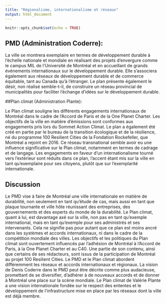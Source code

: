 ```yaml
---
title: "Régionalisme, internationalisme et réseaux"
output: html_document
---
```


```r
knitr::opts_chunk$set(echo = TRUE)
```

## PMD (Administration Coderre): 

La ville se montrera exemplaire en termes de développement durable à l'échelle nationale et mondiale en réalisant des projets d'envergure comme le campus MIL de l'Université de Montréal et en accueillant de grands événements internationaux sur le développement durable. Elle s'associera également aux réseaux de développement durable et de commerce équitable, tant au Canada qu'à l'étranger. Le plan présente également le désir, non réalisé semble-t-il, de construire un réseau provincial de municipalités pour faciliter l'échange d'idées sur le développement durable.

##Plan climat (Administration Plante): 

Le Plan climat souligne les différents engagements internationaux de Montréal dans le cadre de l'Accord de Paris et de la One Planet Charter. Les objectifs de la ville en matière d'émissions sont conformes aux engagements pris lors du Sommet Action Climat. Le plan a également été créé en partie par le bureau de la transition écologique et de la résilience, né du programme 100 Resilient Cities de la Fondation Rockefeller, que Montréal a rejoint en 2016. Ce réseau transnational semble avoir eu une influence significative sur le Plan climat, notamment en termes de cadrage et de langage. Les engagements en faveur d'un internationalisme tourné vers l'extérieur sont réduits dans ce plan, l'accent étant mis sur la ville en tant qu'exemplaire pour ses citoyens, plutôt que sur l'exemplarité internationale.

## Discussion

Le PMD vise à faire de Montréal une ville internationale en matière de durabilité, non seulement en tant qu'étude de cas, mais aussi en tant que plaque tournante et ville hôte réunissant des entreprises, des gouvernements et des experts du monde de la durabilité. Le Plan climat, quant à lui, est davantage axé sur la ville, non pas en tant qu'exemple international, mais en tant qu'exemple pour ses administrés et ses intervenants. Cela ne signifie pas pour autant que ce plan est moins ancré dans les systèmes et accords internationaux, ni dans le cadre de la compétition mondiale des villes. Les objectifs et les politiques du Plan climat sont ouvertement influencés par l'adhésion de Montréal à l'Accord de Paris, à la One Planet Charter et au C40. Une partie de son contenu, ainsi que certains de ses rédacteurs, sont issus de la participation de Montréal au projet 100 Resilient Cities. Le PMD et le Plan climat abordent différemment les réseaux et accords internationaux et régionaux. La vision de Denis Coderre dans le PMD peut être décrite comme plus audacieuse, promettant de se diversifier, d'adhérer à de nouveaux accords et de donner à Montréal une place sur la scène mondiale. Le Plan climat de Valérie Plante a une vision internationale fondée sur le respect des ententes et le développement de l'infrastructure mise en place par les réseaux dont la ville est déjà membre.
